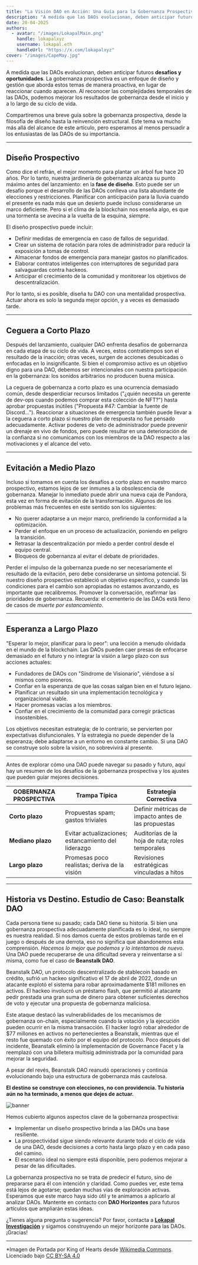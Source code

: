 ```yaml
---
title: "La Visión DAO en Acción: Una Guía para la Gobernanza Prospectiva"
description: "A medida que las DAOs evolucionan, deben anticipar futuros **desafíos y oportunidades**. La gobernanza prospectiva es un enfoque de diseño y gestión que aborda estos temas de manera proactiva, en lugar de reaccionar cuando aparecen."
date: 20-04-2025
authors:
  - avatar: "/images/LokapalMain.png"
    handle: lokapalxyz
    username: lokapal.eth
    handleUrl: "https://x.com/lokapalxyz"
cover: "/images/CapeMay.jpg"
---
```


A medida que las DAOs evolucionan, deben anticipar futuros **desafíos y oportunidades**. La gobernanza prospectiva es un enfoque de diseño y gestión que aborda estos temas de manera proactiva, en lugar de reaccionar cuando aparecen. Al reconocer las complejidades temporales de las DAOs, podemos mejorar los resultados de gobernanza desde el inicio y a lo largo de su ciclo de vida.

Compartiremos una breve guía sobre la gobernanza prospectiva, desde la filosofía de diseño hasta la reinvención estructural. Este tema va mucho más allá del alcance de este artículo, pero esperamos al menos persuadir a los entusiastas de las DAOs de su importancia.

---

## Diseño Prospectivo

Como dice el refrán, el mejor momento para plantar un árbol fue hace 20 años. Por lo tanto, nuestra jardinería de gobernanza alcanza su punto máximo antes del lanzamiento: en la **fase de diseño**. Esto puede ser un desafío porque el desarrollo de las DAOs conlleva una lista abundante de elecciones y restricciones. Planificar con anticipación para la lluvia cuando el presente es nada más que un desierto puede incluso considerarse un marco deficiente. Pero si el clima de la blockchain nos enseña algo, es que una tormenta se avecina a la vuelta de la esquina, *siempre*.

El diseño prospectivo puede incluir:

* Definir medidas de emergencia en caso de fallos de seguridad.
* Crear un sistema de rotación para roles de administrador para reducir la exposición a tomas de control.
* Almacenar fondos de emergencia para manejar gastos no planificados.
* Elaborar contratos inteligentes con interruptores de seguridad para salvaguardas contra hackeos.
* Anticipar el crecimiento de la comunidad y monitorear los objetivos de descentralización.

Por lo tanto, si es posible, diseña tu DAO con una mentalidad prospectiva. Actuar ahora es solo la segunda mejor opción, y a veces es demasiado tarde.

---

## Ceguera a Corto Plazo

Después del lanzamiento, cualquier DAO enfrenta desafíos de gobernanza en cada etapa de su ciclo de vida. A veces, estos contratiempos son el resultado de la inacción; otras veces, surgen de acciones desubicadas o enfocadas en lo insignificante. Si bien el compromiso activo es un objetivo digno para una DAO, debemos ser intencionales con nuestra participación en la gobernanza: los sonidos arbitrarios no producen buena música.

La ceguera de gobernanza a corto plazo es una ocurrencia demasiado común, desde desperdiciar recursos limitados ("¿quién necesita un gerente de dev-ops cuando podemos comprar esta colección de NFT?") hasta aprobar propuestas inútiles ("Propuesta #47: Cambiar la fuente de Discord..."). Reaccionar a situaciones de emergencia también puede llevar a la ceguera a corto plazo si nuestro plan de respuesta no fue pensado adecuadamente. Activar poderes de veto de administrador puede prevenir un drenaje en vivo de fondos, pero puede resultar en una deterioración de la confianza si no comunicamos con los miembros de la DAO respecto a las motivaciones y el alcance del veto.

---

## Evitación a Medio Plazo

Incluso si tomamos en cuenta los desafíos a corto plazo en nuestro marco prospectivo, estamos lejos de ser inmunes a la obsolescencia de gobernanza. Manejar lo inmediato puede abrir una nueva caja de Pandora, esta vez en forma de evitación de la transformación. Algunos de los problemas más frecuentes en este sentido son los siguientes:

* No querer adaptarse a un mejor marco, prefiriendo la conformidad a la optimización.
* Perder el enfoque en un proceso de actualización, poniendo en peligro la transición.
* Retrasar la descentralización por miedo a perder control desde el equipo central.
* Bloqueos de gobernanza al evitar el debate de prioridades.

Perder el impulso de la gobernanza puede no ser necesariamente el resultado de la evitación, pero debe considerarse un síntoma potencial. Si nuestro diseño prospectivo estableció un objetivo específico, y cuando las condiciones para el cambio son apropiadas no estamos avanzando, es importante que recalibremos. Promover la conversación, reafirmar las prioridades de gobernanza. Recuerda: el cementerio de las DAOs está lleno de casos de *muerte por estancamiento*.

---

## Esperanza a Largo Plazo  

"Esperar lo mejor, planificar para lo peor": una lección a menudo olvidada en el mundo de la blockchain. Las DAOs pueden caer presas de enfocarse demasiado en el futuro y no integrar la visión a largo plazo con sus acciones actuales:

* Fundadores de DAOs con "Síndrome de Visionario", viéndose a sí mismos como pioneros.
* Confiar en la esperanza de que las cosas salgan bien en el futuro lejano.
* Planificar un resultado sin una implementación tecnológica y organizacional viable.
* Hacer promesas vacías a los miembros.
* Confiar en el crecimiento de la comunidad para corregir prácticas insostenibles.

Los objetivos necesitan estrategia; de lo contrario, se pervierten por expectativas disfuncionales. Y la estrategia no puede depender de la esperanza; debe adaptarse a un entorno en constante cambio. Si una DAO se construye solo sobre la visión, no sobrevivirá al presente.

---

Antes de explorar cómo una DAO puede navegar su pasado y futuro, aquí hay un resumen de los desafíos de la gobernanza prospectiva y los ajustes que pueden guiar mejores decisiones.

| **GOBERNANZA PROSPECTIVA** | **Trampa Típica** | **Estrategia Correctiva**  |
|---|---|---|
| **Corto plazo** | Propuestas spam; gastos triviales | Definir métricas de impacto antes de las propuestas |
| **Mediano plazo**  | Evitar actualizaciones; estancamiento del liderazgo | Auditorías de la hoja de ruta; roles temporales  |
| **Largo plazo**  | Promesas poco realistas; deriva de la visión | Revisiones estratégicas vinculadas a hitos |

---

## Historia vs Destino. Estudio de Caso: Beanstalk DAO

Cada persona tiene su pasado; cada DAO tiene su historia. Si bien una gobernanza prospectiva adecuadamente planificada es lo ideal, no siempre es nuestra realidad. Si nos damos cuenta de estos problemas tarde en el juego o después de una derrota, eso no significa que abandonemos esta comprensión. *Hacemos lo mejor que podemos y lo intentamos de nuevo*. Una DAO puede recuperarse de una dificultad severa y reinventarse a sí misma, como fue el caso de **Beanstalk DAO**.

Beanstalk DAO, un protocolo descentralizado de stablecoin basado en crédito, sufrió un hackeo significativo el 17 de abril de 2022, donde un atacante explotó el sistema para robar aproximadamente $181 millones en activos. El hackeo involucró un préstamo flash, que permitió al atacante pedir prestada una gran suma de dinero para obtener suficientes derechos de voto y ejecutar una propuesta de gobernanza maliciosa.

Este ataque destacó las vulnerabilidades de los mecanismos de gobernanza on-chain, especialmente cuando la votación y la ejecución pueden ocurrir en la misma transacción. El hacker logró robar alrededor de $77 millones en activos no pertenecientes a Beanstalk, mientras que el resto fue quemado con éxito por el equipo del protocolo. Poco después del incidente, Beanstalk eliminó la implementación de Governance Facet y la reemplazó con una billetera multisig administrada por la comunidad para mejorar la seguridad.

A pesar del revés, Beanstalk DAO reanudó operaciones y continúa evolucionando bajo una estructura de gobernanza más cautelosa.

**El destino se construye con elecciones, no con providencia. Tu historia aún no ha terminado, a menos que dejes de actuar.**

![banner](/images/banner-purple.png)

Hemos cubierto algunos aspectos clave de la gobernanza prospectiva:

* Implementar un diseño prospectivo brinda a las DAOs una base resiliente.
* La prospectividad sigue siendo relevante durante todo el ciclo de vida de una DAO, desde decisiones a corto hasta largo plazo y en cada paso del camino.
* El escenario ideal no siempre está disponible, pero podemos mejorar a pesar de las dificultades.

La gobernanza prospectiva no se trata de predecir el futuro, sino de prepararse para él con intención y claridad. Como puedes ver, este tema está lejos de agotarse; quedan muchas vías de exploración activas. Esperamos que este marco haya sido útil y te animamos a aplicarlo al analizar DAOs. Mantente en contacto con **DAO Horizontes** para futuros artículos que ampliarán estas ideas.

¿Tienes alguna pregunta o sugerencia? Por favor, contacta a [**Lokapal Investigación**](../../contacto/) y sigamos construyendo un mejor horizonte para las DAOs. ¡Gracias!

---

*Imagen de Portada por King of Hearts desde [Wikimedia Commons](https://commons.wikimedia.org/wiki/File:Cape_May_Lighthouse_September_2020_002.jpg). Licenciado bajo [CC BY-SA 4.0](https://creativecommons.org/licenses/by-sa/4.0/)